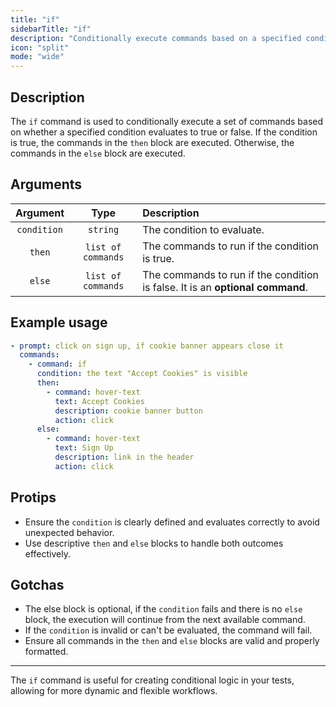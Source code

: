 ```yaml
---
title: "if"
sidebarTitle: "if"
description: "Conditionally execute commands based on a specified condition."
icon: "split"
mode: "wide"
---
```


## Description

The `if` command is used to conditionally execute a set of commands based on whether a specified condition evaluates to true or false. If the condition is true, the commands in the `then` block are executed. Otherwise, the commands in the `else` block are executed.

## Arguments

|  Argument   |        Type        | Description                                                                   |
| :---------: | :----------------: | :---------------------------------------------------------------------------- |
| `condition` |      `string`      | The condition to evaluate.                                                    |
|   `then`    | `list of commands` | The commands to run if the condition is true.                                 |
|   `else`    | `list of commands` | The commands to run if the condition is false. It is an **optional command**. |

## Example usage

```yaml
- prompt: click on sign up, if cookie banner appears close it
  commands:
    - command: if
      condition: the text "Accept Cookies" is visible
      then:
        - command: hover-text
          text: Accept Cookies
          description: cookie banner button
          action: click
      else:
        - command: hover-text
          text: Sign Up
          description: link in the header
          action: click
```

## Protips

- Ensure the `condition` is clearly defined and evaluates correctly to avoid unexpected behavior.
- Use descriptive `then` and `else` blocks to handle both outcomes effectively.

## Gotchas

- The else block is optional, if the `condition` fails and there is no `else` block, the execution will continue from the next available command.
- If the `condition` is invalid or can't be evaluated, the command will fail.
- Ensure all commands in the `then` and `else` blocks are valid and properly formatted.

---

The `if` command is useful for creating conditional logic in your tests, allowing for more dynamic and flexible workflows.
